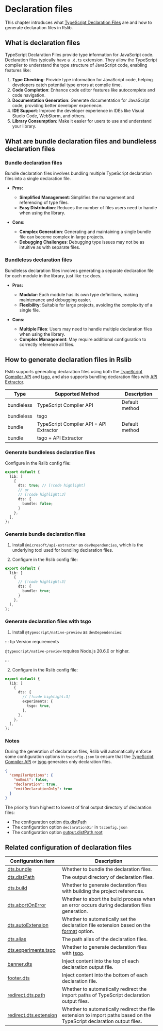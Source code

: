 # Declaration files

This chapter introduces what [TypeScript Declaration Files](https://www.typescriptlang.org/docs/handbook/declaration-files/introduction.html) are and how to generate declaration files in Rslib.

## What is declaration files

TypeScript Declaration Files provide type information for JavaScript code. Declaration files typically have a `.d.ts` extension. They allow the TypeScript compiler to understand the type structure of JavaScript code, enabling features like:

1. **Type Checking**: Provide type information for JavaScript code, helping developers catch potential type errors at compile time.
2. **Code Completion**: Enhance code editor features like autocomplete and code navigation.
3. **Documentation Generation**: Generate documentation for JavaScript code, providing better developer experience.
4. **IDE Support**: Improve the developer experience in IDEs like Visual Studio Code, WebStorm, and others.
5. **Library Consumption**: Make it easier for users to use and understand your library.

## What are bundle declaration files and bundleless declaration files

### Bundle declaration files

Bundle declaration files involves bundling multiple TypeScript declaration files into a single declaration file.

- **Pros:**
  - **Simplified Management**: Simplifies the management and referencing of type files.
  - **Easy Distribution**: Reduces the number of files users need to handle when using the library.

- **Cons:**
  - **Complex Generation**: Generating and maintaining a single bundle file can become complex in large projects.
  - **Debugging Challenges**: Debugging type issues may not be as intuitive as with separate files.

### Bundleless declaration files

Bundleless declaration files involves generating a separate declaration file for each module in the library, just like `tsc` does.

- **Pros:**
  - **Modular**: Each module has its own type definitions, making maintenance and debugging easier.
  - **Flexibility**: Suitable for large projects, avoiding the complexity of a single file.

- **Cons:**
  - **Multiple Files**: Users may need to handle multiple declaration files when using the library.
  - **Complex Management**: May require additional configuration to correctly reference all files.

## How to generate declaration files in Rslib

Rslib supports generating declaration files using both the [TypeScript Compiler API](https://github.com/microsoft/TypeScript/wiki/Using-the-Compiler-API) and [tsgo](https://github.com/microsoft/typescript-go), and also supports bundling declaration files with [API Extractor](https://api-extractor.com/).

| Type       | Supported Method                        | Description    |
| ---------- | --------------------------------------- | -------------- |
| bundleless | TypeScript Compiler API                 | Default method |
| bundleless | tsgo                                    |                |
| bundle     | TypeScript Compiler API + API Extractor | Default method |
| bundle     | tsgo + API Extractor                    |                |

### Generate bundleless declaration files

Configure in the Rslib config file:

```ts title="rslib.config.ts"
export default {
  lib: [
    {
      dts: true; // [!code highlight]
      // or
      // [!code highlight:3]
      dts: {
        bundle: false;
      }
    },
  ],
};
```

### Generate bundle declaration files

1. Install `@microsoft/api-extractor` as `devDependencies`, which is the underlying tool used for bundling declaration files.


<PackageManagerTabs command="add @microsoft/api-extractor -D" />

2. Configure in the Rslib config file:

```ts title="rslib.config.ts"
export default {
  lib: [
    {
      // [!code highlight:3]
      dts: {
        bundle: true;
      }
    },
  ],
};
```

### Generate declaration files with tsgo

1. Install `@typescript/native-preview` as `devDependencies`:

<PackageManagerTabs command="add @typescript/native-preview -D" />

::: tip Version requirements

`@typescript/native-preview` requires Node.js 20.6.0 or higher.

:::

2. Configure in the Rslib config file:

```ts title="rslib.config.ts"
export default {
  lib: [
    {
      dts: {
        // [!code highlight:3]
        experiments: {
          tsgo: true,
        },
      },
    },
  ],
};
```

### Notes

During the generation of declaration files, Rslib will automatically enforce some configuration options in `tsconfig.json` to ensure that the [TypeScript Compiler API](https://github.com/microsoft/TypeScript/wiki/Using-the-Compiler-API) or [tsgo](https://github.com/microsoft/typescript-go) generates only declaration files.

```json
{
  "compilerOptions": {
    "noEmit": false,
    "declaration": true,
    "emitDeclarationOnly": true
  }
}
```

The priority from highest to lowest of final output directory of declaration files:

- The configuration option [dts.distPath](/config/lib/dts#dtsdistpath)
- The configuration option `declarationDir` in `tsconfig.json`
- The configuration option [output.distPath.root](/config/rsbuild/output#outputdistpath)

## Related configuration of declaration files

| Configuration item                                                  | Description                                                                                                            |
| ------------------------------------------------------------------- | ---------------------------------------------------------------------------------------------------------------------- |
| [dts.bundle](/config/lib/dts#dtsbundle)                             | Whether to bundle the declaration files.                                                                               |
| [dts.distPath](/config/lib/dts#dtsdistpath)                         | The output directory of declaration files.                                                                             |
| [dts.build](/config/lib/dts#dtsbuild)                               | Whether to generate declaration files with building the project references.                                            |
| [dts.abortOnError](/config/lib/dts#dtsabortonerror)                 | Whether to abort the build process when an error occurs during declaration files generation.                           |
| [dts.autoExtension](/config/lib/dts#dtsautoextension)               | Whether to automatically set the declaration file extension based on the [format](/config/lib/format) option.          |
| [dts.alias](/config/lib/dts#dtsalias)                               | The path alias of the declaration files.                                                                               |
| [dts.experiments.tsgo](/config/lib/dts#dtsexperimentstsgo)          | Whether to generate declaration files with [tsgo](https://github.com/microsoft/TypeScript/pull/48729).                 |
| [banner.dts](/config/lib/banner#bannerdts)                          | Inject content into the top of each declaration output file.                                                           |
| [footer.dts](/config/lib/footer#footerdts)                          | Inject content into the bottom of each declaration file.                                                               |
| [redirect.dts.path](/config/lib/redirect#redirectdtspath)           | Whether to automatically redirect the import paths of TypeScript declaration output files.                             |
| [redirect.dts.extension](/config/lib/redirect#redirectdtsextension) | Whether to automatically redirect the file extension to import paths based on the TypeScript declaration output files. |
